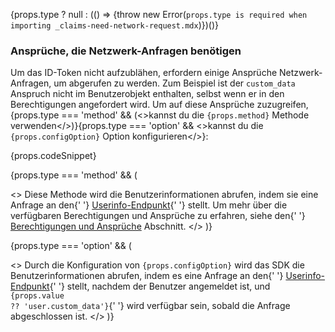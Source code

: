 {props.type ? null : (() => {throw new Error(`props.type is required when importing _claims-need-network-request.mdx`)})()}

### Ansprüche, die Netzwerk-Anfragen benötigen

Um das ID-Token nicht aufzublähen, erfordern einige Ansprüche Netzwerk-Anfragen, um abgerufen zu werden. Zum Beispiel ist der `custom_data` Anspruch nicht im Benutzerobjekt enthalten, selbst wenn er in den Berechtigungen angefordert wird. Um auf diese Ansprüche zuzugreifen, <span>{props.type === 'method' && (<>kannst du die <code>{props.method}</code> Methode verwenden</>)}{props.type === 'option' && <>kannst du die <code>{props.configOption}</code> Option konfigurieren</>}</span>:

{props.codeSnippet}

{props.type === 'method' && (

<>
  Diese Methode wird die Benutzerinformationen abrufen, indem sie eine Anfrage an den{' '}
  <a href="https://openid.net/specs/openid-connect-core-1_0.html#UserInfo">Userinfo-Endpunkt</a>{' '}
  stellt. Um mehr über die verfügbaren Berechtigungen und Ansprüche zu erfahren, siehe den{' '}
  <a href="#scopes-and-claims">Berechtigungen und Ansprüche</a> Abschnitt.
</>
)}

{props.type === 'option' && (

<>
  Durch die Konfiguration von <code>{props.configOption}</code> wird das SDK die
  Benutzerinformationen abrufen, indem es eine Anfrage an den{' '}
  <a href="https://openid.net/specs/openid-connect-core-1_0.html#UserInfo">Userinfo-Endpunkt</a>{' '}
  stellt, nachdem der Benutzer angemeldet ist, und <code>{props.value ?? 'user.custom_data'}</code>{' '}
  wird verfügbar sein, sobald die Anfrage abgeschlossen ist.
</>
)}
